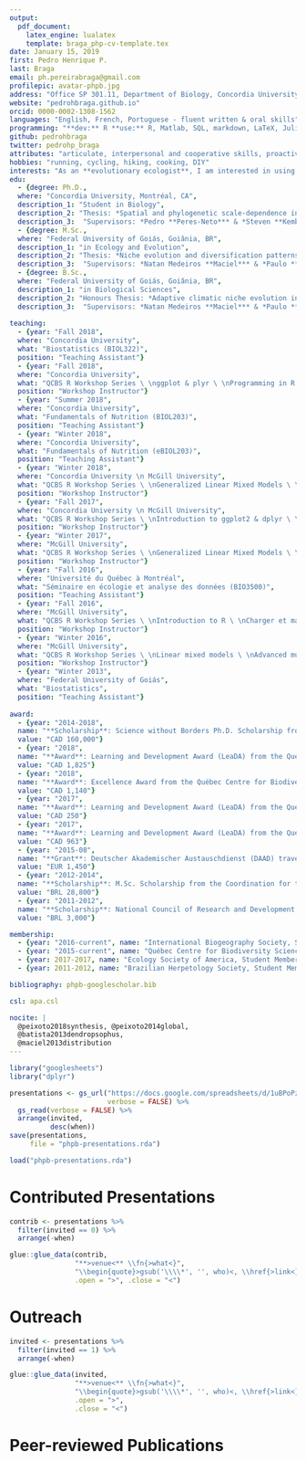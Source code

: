 ```yaml
---
output:
  pdf_document:
    latex_engine: lualatex
    template: braga_php-cv-template.tex
date: January 15, 2019
first: Pedro Henrique P. 
last: Braga
email: ph.pereirabraga@gmail.com
profilepic: avatar-phpb.jpg
address: "Office SP 301.11, Department of Biology, Concordia University"
website: "pedrohbraga.github.io"
orcid: 0000-0002-1308-1562
languages: "English, French, Portuguese - fluent written & oral skills"
programming: "**dev:** R **use:** R, Matlab, SQL, markdown, LaTeX, Julia"
github: pedrohbraga
twitter: pedrohp_braga
attributes: "articulate, interpersonal and cooperative skills, proactive leadership, adaptive management and organisational skills, public speaking and communication skills, cheerful $\\Summertree$"
hobbies: "running, cycling, hiking, cooking, DIY"
interests: "As an **evolutionary ecologist**, I am interested in using information on the **evolutionary history of species** and their **ecological attributes** to understand general **processes and mechanisms that generate biodiversity patterns**. In my research, I stress the **importance of phylogenetic and spatial scales and historical components of ecological and evolutionary drivers**."
edu:
  - {degree: Ph.D., 
  where: "Concordia University, Montréal, CA", 
  description_1: "Student in Biology",
  description_2: "Thesis: *Spatial and phylogenetic scale-dependence in the evolutionary and ecological determinants of diversity patterns in bats*",
  description_3:  "Supervisors: *Pedro **Peres-Neto*** & *Steven **Kembel***"}
  - {degree: M.Sc., 
  where: "Federal University of Goiás, Goiânia, BR", 
  description_1: "in Ecology and Evolution",
  description_2: "Thesis: *Niche evolution and diversification patterns in Neotropical anurans*",
  description_3:  "Supervisors: *Natan Medeiros **Maciel*** & *Paulo **De Marco***"}
  - {degree: B.Sc., 
  where: "Federal University of Goiás, Goiânia, BR",
  description_1: "in Biological Sciences",
  description_2: "Honours Thesis: *Adaptive climatic niche evolution in bufonid frogs*",
  description_3:  "Supervisors: *Natan Medeiros **Maciel*** & *Paulo **De Marco***"}
  
teaching:
  - {year: "Fall 2018", 
  where: "Concordia University", 
  what: "Biostatistics (BIOL322)",
  position: "Teaching Assistant"}
  - {year: "Fall 2018", 
  where: "Concordia University", 
  what: "QCBS R Workshop Series \ \nggplot & plyr \ \nProgramming in R ",
  position: "Workshop Instructor"}
  - {year: "Summer 2018", 
  where: "Concordia University", 
  what: "Fundamentals of Nutrition (BIOL203)",
  position: "Teaching Assistant"}
  - {year: "Winter 2018", 
  where: "Concordia University", 
  what: "Fundamentals of Nutrition (eBIOL203)",
  position: "Teaching Assistant"}
  - {year: "Winter 2018", 
  where: "Concordia University \n McGill University", 
  what: "QCBS R Workshop Series \ \nGeneralized Linear Mixed Models \ \nMultivariate Analyses",
  position: "Workshop Instructor"}
  - {year: "Fall 2017", 
  where: "Concordia University \n McGill University", 
  what: "QCBS R Workshop Series \ \nIntroduction to ggplot2 & dplyr \ \nLinear Models in R",
  position: "Workshop Instructor"}
  - {year: "Winter 2017", 
  where: "McGill University", 
  what: "QCBS R Workshop Series \ \nGeneralized Linear Mixed Models \ \nMultivariate Analyses",
  position: "Workshop Instructor"}
  - {year: "Fall 2016", 
  where: "Université du Québec à Montréal", 
  what: "Séminaire en écologie et analyse des données (BIO3500)",
  position: "Teaching Assistant"}
  - {year: "Fall 2016", 
  where: "McGill University", 
  what: "QCBS R Workshop Series \ \nIntroduction to R \ \nCharger et manipuler des données en R \ \nLoading and manipulating data in R \ \nIntroduction to ggplot \ \nLinear models \ \nProgramming in R",
  position: "Workshop Instructor"}
  - {year: "Winter 2016", 
  where: "McGill University", 
  what: "QCBS R Workshop Series \ \nLinear mixed models \ \nAdvanced multivariate analyses \ \nProgramming in R",
  position: "Workshop Instructor"}
  - {year: "Winter 2013", 
  where: "Federal University of Goiás", 
  what: "Biostatistics",
  position: "Teaching Assistant"}    
 
award:
  - {year: "2014-2018", 
  name: "**Scholarship**: Science without Borders Ph.D. Scholarship from the National Council of Research and Development (CNPq) (249289/2013-0)", 
  value: "CAD 160,000"}
  - {year: "2018", 
  name: "**Award**: Learning and Development Award (LeaDA) from the Québec Centre for Biodiversity Science (QCBS)", 
  value: "CAD 1,825"}
  - {year: "2018", 
  name: "**Award**: Excellence Award from the Québec Centre for Biodiversity Science (QCBS)", 
  value: "CAD 1,140"}
  - {year: "2017", 
  name: "**Award**: Learning and Development Award (LeaDA) from the Québec Centre for Biodiversity Science (QCBS)", 
  value: "CAD 250"}
  - {year: "2017", 
  name: "**Award**: Learning and Development Award (LeaDA) from the Québec Centre for Biodiversity Science (QCBS)", 
  value: "CAD 963"}
  - {year: "2015-08", 
  name: "**Grant**: Deutscher Akademischer Austauschdienst (DAAD) travel grant for the 2015 iDiv Summer School on Biodiversity Synthesis", 
  value: "EUR 1,450"}
  - {year: "2012-2014", 
  name: "**Scholarship**: M.Sc. Scholarship from the Coordination for the Improvement of Higher Education Personnel (CAPES)", 
  value: "BRL 28,800"}
  - {year: "2011-2012", 
  name: "**Scholarship**: National Council of Research and Development (CNPq) Undergraduate Research Scholarship",
  value: "BRL 3,000"}

membership: 
  - {year: "2016-current", name: "International Biogeography Society, Student Member"}
  - {year: "2015-current", name: "Québec Centre for Biodiversity Science, Student Representative"}
  - {year: 2017-2017, name: "Ecology Society of America, Student Member"}
  - {year: 2011-2012, name: "Brazilian Herpetology Society, Student Member"}

bibliography: phpb-googlescholar.bib

csl: apa.csl

nocite: |
  @peixoto2018synthesis, @peixoto2014global, 
  @batista2013dendropsophus,
  @maciel2013distribution
---
```


```r
library("googlesheets")
library("dplyr")
```

```r
presentations <- gs_url("https://docs.google.com/spreadsheets/d/1uBPoPzRA4aY4tSeYbMXjpqEYKE0aGUEzKEopnxYyd9k/edit?usp=sharing", 
                        verbose = FALSE) %>%
  gs_read(verbose = FALSE) %>%
  arrange(invited, 
          desc(when))
save(presentations, 
     file = "phpb-presentations.rda")
```

```r
load("phpb-presentations.rda")
```

# Contributed Presentations
\vspace{-0.05cm}

```r
contrib <- presentations %>%
  filter(invited == 0) %>%
  arrange(-when)

glue::glue_data(contrib, 
                "**>venue<** \\fn{>what<}",
                "\\begin{quote}>gsub('\\\\*', '', who)<, \\href{>link<}{>title<}. \\textit{>venue<}. (>when<). >where<.\\end{quote}",
                .open = ">", .close = "<")
```

# Outreach
\vspace{-0.05cm}

```r
invited <- presentations %>%
  filter(invited == 1) %>%
  arrange(-when)

glue::glue_data(invited, 
                "**>venue<** \\fn{>what<}",
                "\\begin{quote}>gsub('\\\\*', '', who)<, \\href{>link<}{>title<}. \\textit{>venue<}. (>when<). >where<.\\end{quote}",
                .open = ">", 
                .close = "<")
```

# Peer-reviewed Publications
\vspace{-0.05cm}
